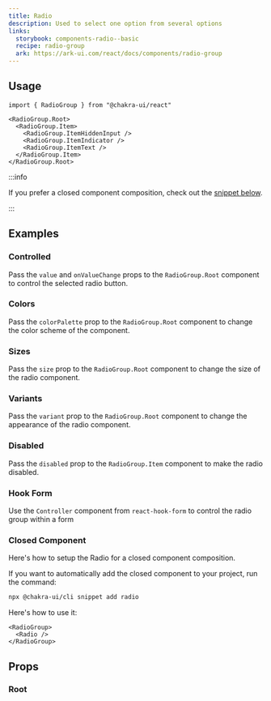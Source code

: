 ```yaml
---
title: Radio
description: Used to select one option from several options
links:
  storybook: components-radio--basic
  recipe: radio-group
  ark: https://ark-ui.com/react/docs/components/radio-group
---
```


<ExampleTabs name="radio-basic" />

## Usage

```tsx
import { RadioGroup } from "@chakra-ui/react"
```

```tsx
<RadioGroup.Root>
  <RadioGroup.Item>
    <RadioGroup.ItemHiddenInput />
    <RadioGroup.ItemIndicator />
    <RadioGroup.ItemText />
  </RadioGroup.Item>
</RadioGroup.Root>
```

:::info

If you prefer a closed component composition, check out the
[snippet below](#closed-component).

:::

## Examples

### Controlled

Pass the `value` and `onValueChange` props to the `RadioGroup.Root` component to
control the selected radio button.

<ExampleTabs name="radio-controlled" />

### Colors

Pass the `colorPalette` prop to the `RadioGroup.Root` component to change the
color scheme of the component.

<ExampleTabs name="radio-with-colors" />

### Sizes

Pass the `size` prop to the `RadioGroup.Root` component to change the size of
the radio component.

<ExampleTabs name="radio-with-sizes" />

### Variants

Pass the `variant` prop to the `RadioGroup.Root` component to change the
appearance of the radio component.

<ExampleTabs name="radio-with-variants" />

### Disabled

Pass the `disabled` prop to the `RadioGroup.Item` component to make the radio
disabled.

<ExampleTabs name="radio-disabled" />

### Hook Form

Use the `Controller` component from `react-hook-form` to control the radio group
within a form

<ExampleTabs name="radio-with-hook-form" />

### Closed Component

Here's how to setup the Radio for a closed component composition.

<ExampleCode name="radio-closed-component" />

If you want to automatically add the closed component to your project, run the
command:

```bash
npx @chakra-ui/cli snippet add radio
```

Here's how to use it:

```tsx
<RadioGroup>
  <Radio />
</RadioGroup>
```

## Props

### Root

<PropTable component="RadioGroup" part="Root" />
